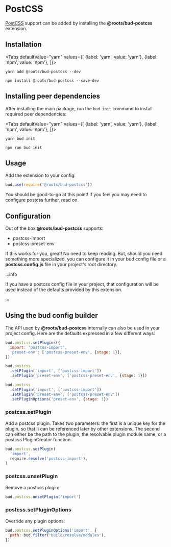 
# PostCSS

[PostCSS](https://postcss.org) support can be added by installing the **@roots/bud-postcss** extension.

## Installation

<Tabs
  defaultValue="yarn"
  values={[
    {label: 'yarn', value: 'yarn'},
    {label: 'npm', value: 'npm'},
  ]}>
  <TabItem value="yarn">

    yarn add @roots/bud-postcss --dev

  </TabItem>
  <TabItem value="npm">

    npm install @roots/bud-postcss --save-dev

  </TabItem>
</Tabs>

## Installing peer dependencies

After installing the main package, run the `bud init` command to install required peer dependencies:

<Tabs
  defaultValue="yarn"
  values={[
    {label: 'yarn', value: 'yarn'},
    {label: 'npm', value: 'npm'},
  ]}>
  <TabItem value="yarn">

    yarn bud init

  </TabItem>
  <TabItem value="npm">

    npm run bud init

  </TabItem>
</Tabs>

## Usage

Add the extension to your config:

```js
bud.use(require('@roots/bud-postcss'))
```

You should be good-to-go at this point! If you feel you may need to configure postcss further, read on. 

## Configuration

Out of the box **@roots/bud-postcss** supports:

- postcss-import
- postcss-preset-env

If this works for you, great! No need to keep reading. But, should you need something more specialized, you can configure it in your bud config file or a **postcss.config.js** file in your project's root directory.

:::info

If you have a postcss config file in your project, that configuration will be used instead of the defaults provided by this extension.

:::

## Using the bud config builder

The API used by **@roots/bud-postcss** internally can also be used in your project config. Here are the defaults expressed in a few different ways:

```js
bud.postcss.setPlugins({
  import: 'postcss-import',
  'preset-env': ['postcss-preset-env', {stage: 1}],
})
```

```js
bud.postcss
  .setPlugin('import', ['postcss-import'])
  .setPlugin('preset-env', ['postcss-preset-env', {stage: 1}])
```

```js
bud.postcss
  .setPlugin('import', ['postcss-import'])
  .setPlugin('preset-env', ['postcss-preset-env'])
  .setPluginOptions('preset-env', {stage: 1})
```

### postcss.setPlugin

Add a postcss plugin. Takes two parameters: the first is a unique key for the plugin, so that it can be referenced later by other extensions. The second can either be the path to the plugin, the resolvable plugin module name, or a postcss PluginCreator function.

```js
bud.postcss.setPlugin(
  'import',
  require.resolve('postcss-import'),
)
```

### postcss.unsetPlugin

Remove a postcss plugin:

```js
bud.postcss.unsetPlugin('import')
```

### postcss.setPluginOptions

Override any plugin options:

```js
bud.postcss.setPluginOptions('import', {
  path: bud.filter('build/resolve/modules'),
})
```
